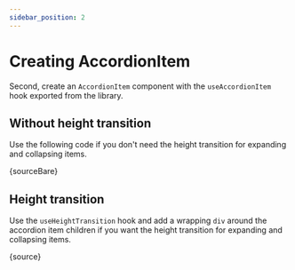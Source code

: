 ```yaml
---
sidebar_position: 2
---
```



# Creating AccordionItem

Second, create an `AccordionItem` component with the `useAccordionItem` hook exported from the library.

## Without height transition

Use the following code if you don't need the height transition for expanding and collapsing items.

<CodeBlock language="jsx">{sourceBare}</CodeBlock>

## Height transition

Use the `useHeightTransition` hook and add a wrapping `div` around the accordion item children
if you want the height transition for expanding and collapsing items.

<CodeBlock language="jsx">{source}</CodeBlock>
